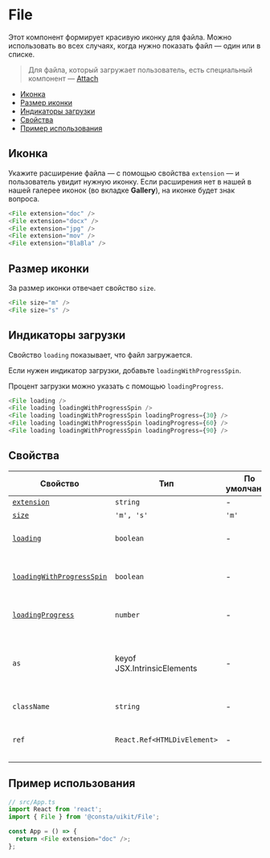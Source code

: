 
# File

Этот компонент формирует красивую иконку для файла. Можно использовать во всех случаях,
когда нужно показать файл — один или в списке.

> Для файла, который загружает пользователь, есть специальный компонент —
[Attach](?path=/story/components-attach--playground)

- [Иконка](#иконка)
- [Размер иконки](#размер-иконки)
- [Индикаторы загрузки](#индикаторы-загрузки)
- [Свойства](#свойства)
- [Пример использования](#пример-использования)

## Иконка

Укажите расширение файла — с помощью свойства `extension` — и пользователь увидит
нужную иконку. Если расширения нет в нашей в нашей галерее иконок (во вкладке **Gallery**),
на иконке будет знак вопроса.

```ts
<File extension="doc" />
<File extension="docx" />
<File extension="jpg" />
<File extension="mov" />
<File extension="BlaBla" />
```

<FileExampleExtension />

## Размер иконки

За размер иконки отвечает свойство `size`.

```ts
<File size="m" />
<File size="s" />
```

<FileExampleSize />

## Индикаторы загрузки

Свойство `loading` показывает, что файл загружается.

Если нужен индикатор загрузки, добавьте `loadingWithProgressSpin`.

Процент загрузки можно указать с помощью `loadingProgress`.

```ts
<File loading />
<File loading loadingWithProgressSpin />
<File loading loadingWithProgressSpin loadingProgress={30} />
<File loading loadingWithProgressSpin loadingProgress={60} />
<File loading loadingWithProgressSpin loadingProgress={90} />
```

<FileExampleLoading />


## Свойства

| Свойство                | Тип                         | По умолчанию | Описание                                     |
| ------------------------| --------------------------- | ------------ | -------------------------------------------- |
| [`extension`](#иконка)  | `string`                    | -            | Иконка файла                                 |
| [`size`](#размер-иконки)| `'m', 's'`                  | `'m'`        | Размер иконки                                |
| [`loading`](#индикаторы-загрузки)| `boolean`          | -            | Показывает, что файл загружается             |
| [`loadingWithProgressSpin`](#индикаторы-загрузки)|`boolean`| -       | Показывает индикатор прогресса загрузки      |
| [`loadingProgress`](#индикаторы-загрузки)| `number`   | -            | Прогресс загрузки в процентах                |
| `as`                    | keyof JSX.IntrinsicElements | -            | HTML-тег, в виде которого этот компонент будет представлен в DOM |
| `className`             | `string`                    | -            | Дополнительный класс                         |
| `ref`                   | `React.Ref<HTMLDivElement>` | -            | Ссылка на корневой DOM-элемент компонента    |


## Пример использования

```ts
// src/App.ts
import React from 'react';
import { File } from '@consta/uikit/File';

const App = () => {
  return <File extension="doc" />;
};
```
